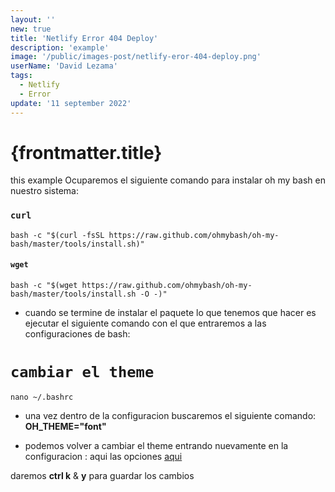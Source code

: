 ```yaml
---
layout: ''
new: true
title: 'Netlify Error 404 Deploy'
description: 'example'
image: '/public/images-post/netlify-eror-404-deploy.png'
userName: 'David Lezama'
tags:
  - Netlify
  - Error
update: '11 september 2022'
---
```


# {frontmatter.title}

this example
Ocuparemos el siguiente comando para instalar oh my bash en nuestro sistema:

### `curl`

```
bash -c "$(curl -fsSL https://raw.github.com/ohmybash/oh-my-bash/master/tools/install.sh)"
```

#### `wget`

```
bash -c "$(wget https://raw.github.com/ohmybash/oh-my-bash/master/tools/install.sh -O -)"
```

- cuando se termine de instalar el paquete lo que tenemos que hacer es ejecutar el siguiente comando con el que entraremos a las configuraciones de bash:

# `cambiar el theme`

```
nano ~/.bashrc
```

- una vez dentro de la configuracion buscaremos el siguiente comando: **OH_THEME="font"**

- podemos volver a cambiar el theme entrando nuevamente en la configuracion : aqui las opciones [aqui](https://github.com/ohmybash/oh-my-bash/wiki/Themes)

daremos **ctrl k** & **y** para guardar los cambios
